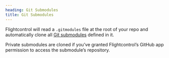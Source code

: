 ```yaml
---
heading: Git Submodules
title: Git Submodules
---
```



Flightcontrol will read a `.gitmodules` file at the root of your repo and automatically clone all [Git submodules](https://git-scm.com/book/en/v2/Git-Tools-Submodules) defined in it.

Private submodules are cloned if you’ve granted Flightcontrol’s GitHub app permission to access the submodule’s repository.

